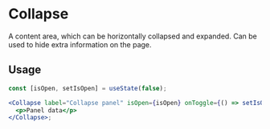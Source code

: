 
# Collapse

A content area, which can be horizontally collapsed and expanded. Can be used to hide extra information on the page.

## Usage

```jsx
const [isOpen, setIsOpen] = useState(false);

<Collapse label="Collapse panel" isOpen={isOpen} onToggle={() => setIsOpen(!isOpen)}>
  <p>Panel data</p>
</Collapse>;
```

<ArgsTypes of={Collapse} />
